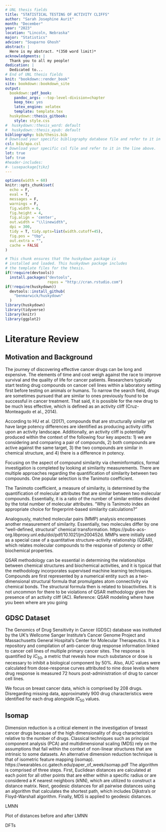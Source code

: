 ```yaml
---
# UNL thesis fields
title: "STATISTICAL TESTING OF ACTIVITY CLIFFS"
author: "Sarah Josephine Aurit"
month: "December"
year: "2023"
location: "Lincoln, Nebraska"
major: "Statistics"
adviser: "Souparno Ghosh"
abstract: |
  Here is my abstract. *(350 word limit)*
acknowledgments: |
  Thank you to all my people!
dedication: |
  Dedicated to...
# End of UNL thesis fields
knit: "bookdown::render_book"
site: bookdown::bookdown_site
output: 
  bookdown::pdf_book:
    pandoc_args: --top-level-division=chapter
    keep_tex: yes
    latex_engine: xelatex
    template: template.tex
  huskydown::thesis_gitbook: 
    style: style.css
#  huskydown::thesis_word: default
#  huskydown::thesis_epub: default
bibliography: bib/thesis.bib
# Download your specific bibliography database file and refer to it in the line above.
csl: bib/apa.csl
# Download your specific csl file and refer to it in the line above.
lot: true
lof: true
#header-includes:
#- \usepackage{tikz}
---
```


```r
options(width = 60)
knitr::opts_chunk$set(
  echo = F, 
  eval = T, 
  messages = F, 
  warnings = F,
  fig.width = 6, 
  fig.height = 4,  
  fig.align = 'center',
  out.width = "\\linewidth", 
  dpi = 300, 
  tidy = T, tidy.opts=list(width.cutoff=45),
  fig.pos = "tbp",
  out.extra = "",
  cache = FALSE
)
```

```r
# This chunk ensures that the huskydown package is
# installed and loaded. This huskydown package includes
# the template files for the thesis.
if(!require(devtools))
  install.packages("devtools", 
                   repos = "http://cran.rstudio.com")
if(!require(huskydown))
  devtools::install_github(
    "benmarwick/huskydown"
  )
library(huskydown)
library(tidyverse)
library(knitr)
library(ggplot2)
```

# Literature Review

## Motivation and Background

The journey of discovering effective cancer drugs can be long and expensive. The elements of time and cost weigh against the race to improve survival and the quality of life for cancer patients. Researchers typically start testing drug compounds on cancer cell lines within a laboratory setting first before testing on animals or humans. To narrow the search field, drugs are sometimes pursued that are similar to ones previously found to be successful in cancer treatment. That said, it is possible for the new drug to be much less effective, which is defined as an activity cliff (Cruz-Monteagudo et al., 2014).

According to HU et al. (2017), compounds that are structurally similar yet have large potency differences are identified as producing activity cliffs upon an activity landscape. Additionally, an activity cliff is potentially produced within the context of the following four key aspects: 1) we are considering and comparing a pair of compounds, 2) both compounds are active against the same target, 3) the two compounds are similar in chemical structure, and 4) there is a difference in potency.

Focusing on the aspect of compound similarity via cheminformatics, formal investigation is completed by looking at similarity measurements. There are multiple approaches regarding the quantification of similarity between two compounds. One popular selection is the Tanimoto coefficient.

The Tanimoto coefficient, a measure of similarity, is determined by the quantification of molecular attributes that are similar between two molecular compounds. Essentially, it is a ratio of the number of similar entities divided by the total number of molecular attributes. "Why is Tanimoto index an appropriate choice for fingerprint-based similarity calculations?"

Analogously, matched molecular pairs (MMP) analysis encompasses another measurement of similarity. Essentially, two molecules differ by one "well-defined, structural" chemical transformation. https://pubs-acs-org.libproxy.unl.edu/doi/pdf/10.1021/jm200452d. MMPs were initially used as a special case of a quantitative structure-activity relationship (QSAR), which relates molecular compounds to the response of potency or other biochemical properties.

QSAR methodology can be essential in determining the relationships between chemical structures and biochemical activities, and it is typical that the methodology incorporates supervised machine learning techniques. Compounds are first represented by a numerical entity such as a two-dimensional structural formula that promulgates atom connectivity via chemical bonds. The structural formula then is related to bioactivities. It is not uncommon for there to be violations of QSAR methodology given the presence of an activity cliff (AC). Reference: QSAR modeling where have you been where are you going

## GDSC Dataset 

The Genomics of Drug Sensitivity in Cancer (GDSC) database was instituted by the UK's Wellcome Sanger Institute's Cancer Genome Project and Massachusetts General Hospital's Center for Molecular Therapeutics. It is a repository and compilation of anti-cancer drug response information linked to cancer cell lines of multiple primary cancer sites. The response is quantified by $IC_\text{50}$, a metric that reveals how much substance or dose is necessary to inhibit a biological component by 50%. Also, AUC values were calculated from dose-response curves attributed to nine dose levels where drug response is measured 72 hours post-administration of drug to cancer cell lines. 

We focus on breast cancer data, which is comprised by 208 drugs. Disregarding missing data, approximately 900 drug characteristics were identified for each drug alongside $IC_\text{50}$ values. 

## Isomap 

Dimension reduction is a critical element in the investigation of breast cancer drugs because of the high dimensionality of drug characteristics relative to the number of drugs. Classical techniques such as principal component analysis (PCA) and multidimensional scaling (MDS) rely on the assumptions that fail within the context of non-linear structures that are intrinsic to some datasets. An alternative dimension reduction technique is that of isometric feature mapping (isomap). https://wearables.cc.gatech.edu/paper_of_week/isomap.pdf The algorithm is comprised of three steps. First, Euclidean distances are calculated at each point for all other points that are either within a specific radius or are considered a $K$ nearest neighbors ($k$NN), which are utilized to construct a distance matrix. Next, geodesic distances for all pairwise distances using an algorithm that calculates the shortest path, which includes Dijkstra's or Floyd-Warshall algorithm. Finally, MDS is applied to geodesic distances.

LMNN

Plot of distances before and after LMNN

DFTs








